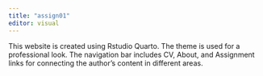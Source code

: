 ```yaml
---
title: "assign01"
editor: visual
---
```


This website is created using Rstudio Quarto. The theme is used for a professional look. The navigation bar includes CV, About, and Assignment links for connecting the author's content in different areas.
